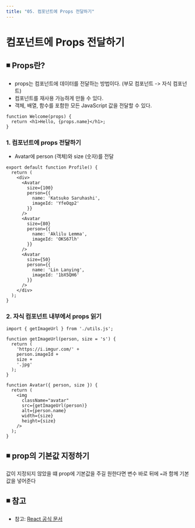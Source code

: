 ```yaml
---
title: "05. 컴포넌트에 Props 전달하기"
---
```


# 컴포넌트에 Props 전달하기

## ◾️ Props란?

- props는 컴포넌트에 데이터를 전달하는 방법이다. (부모 컴포넌트 -> 자식 컴포넌트)
- 컴포넌트를 재사용 가능하게 만들 수 있다.
- 객체, 배열, 함수를 포함한 모든 JavaScript 값을 전달할 수 있다.

```text
function Welcome(props) {
  return <h1>Hello, {props.name}</h1>;
}
```

### 1. 컴포넌트에 props 전달하기

- Avatar에 person (객체)와 size (숫자)를 전달

```text
export default function Profile() {
  return (
    <div>
      <Avatar
        size={100}
        person={{
          name: 'Katsuko Saruhashi',
          imageId: 'YfeOqp2'
        }}
      />
      <Avatar
        size={80}
        person={{
          name: 'Aklilu Lemma',
          imageId: 'OKS67lh'
        }}
      />
      <Avatar
        size={50}
        person={{
          name: 'Lin Lanying',
          imageId: '1bX5QH6'
        }}
      />
    </div>
  );
}
```

### 2. 자식 컴포넌트 내부에서 props 읽기

```text
import { getImageUrl } from './utils.js';

function getImageUrl(person, size = 's') {
  return (
    'https://i.imgur.com/' +
    person.imageId +
    size +
    '.jpg'
  );
}

function Avatar({ person, size }) {
  return (
    <img
      className="avatar"
      src={getImageUrl(person)}
      alt={person.name}
      width={size}
      height={size}
    />
  );
}
```

## ◾️ prop의 기본값 지정하기

값이 지정되지 않았을 떄 prop에 기본값을 주길 원한다면 변수 바로 뒤에 `=`과 함께 기본값을 넣어준다

## ◾️ 참고

- 참고: [React 공식 문서](https://ko.react.dev/learn/passing-props-to-a-component)
